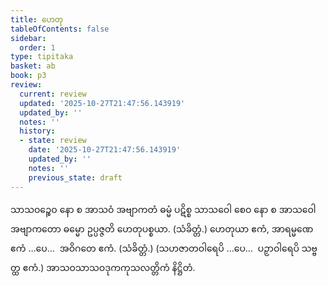 ```yaml
---
title: ဟေတု
tableOfContents: false
sidebar:
  order: 1
type: tipitaka
basket: ab
book: p3
review:
  current: review
  updated: '2025-10-27T21:47:56.143919'
  updated_by: ''
  notes: ''
  history:
  - state: review
    date: '2025-10-27T21:47:56.143919'
    updated_by: ''
    notes: ''
    previous_state: draft
---
```



<ReviewStatus review={frontmatter.review} showDetails={true} />

<HypothesisAnnotation frontmatter={frontmatter} />

<DynamicBreadcrumb />

<Division number="40" book="p3" e="ch" v="39" p="365">

<Paragraph number="1664" book="p3">
သာသဝဉ္စေဝ နော စ အာသဝံ အဗျာကတံ ဓမ္မံ ပဋိစ္စ သာသဝေါ စေဝ နော စ အာသဝေါ အဗျာကတော ဓမ္မော ဥပ္ပဇ္ဇတိ ဟေတုပစ္စယာ. (သံခိတ္တံ.)
</Paragraph>

</Division>
<Division number="41" book="p3" e="ch" v="39" p="365">

<Paragraph number="1665" book="p3">
ဟေတုယာ ဧကံ, အာရမ္မဏေ ဧကံ …ပေ…  အဝိဂတေ ဧကံ. (သံခိတ္တံ.)
</Paragraph>

<Paragraph number="1666" book="p3">
(သဟဇာတဝါရေပိ …ပေ…  ပဉှာဝါရေပိ သဗ္ဗတ္ထ ဧကံ.)

</Paragraph>
</Division>

<Paragraph number="1667" type="center" book="p3">
အာသဝသာသဝဒုကကုသလတ္တိကံ နိဋ္ဌိတံ.
</Paragraph>
